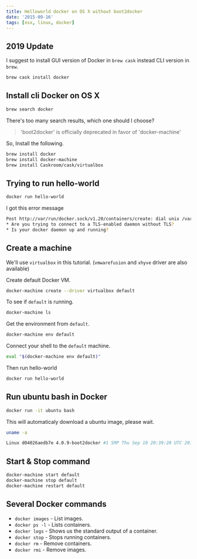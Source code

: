 ```yaml
---
title: Helloworld docker on OS X without boot2docker
date: '2015-09-16'
tags: [osx, linux, docker]
---
```


## 2019 Update

I suggest to install GUI version of Docker in `brew cask` instead CLI version in `brew`.

```bash
brew cask install docker
```

## Install cli Docker on OS X

```bash
brew search docker
```

There's too many search results, which one should I choose?

> 'boot2docker' is officially deprecated in favor of 'docker-machine'

So, Install the following.

```bash
brew install docker
brew install docker-machine
brew install Caskroom/cask/virtualbox
```

## Trying to run hello-world

```bash
docker run hello-world
```

I got this error message

```bash
Post http://var/run/docker.sock/v1.20/containers/create: dial unix /var/run/docker.sock: connect: no such file or directory.
* Are you trying to connect to a TLS-enabled daemon without TLS?
* Is your docker daemon up and running?
```

## Create a machine

We'll use `virtualbox` in this tutorial. (`vmwarefusion` and `xhyve` driver are also available)

Create default Docker VM.

```bash
docker-machine create --driver virtualbox default
```

To see if  `default` is running.

```bash
docker-machine ls
```

Get the environment from `default`.

```bash
docker-machine env default
```

Connect your shell to the `default` machine.

```bash
eval "$(docker-machine env default)"
```

Then run hello-world

```bash
docker run hello-world
```

## Run ubuntu bash in Docker

```bash
docker run -it ubuntu bash
```

This will automaticaly download a ubuntu image, please wait.

```bash
uname -a
```

```bash
Linux d04026aedb7e 4.0.9-boot2docker #1 SMP Thu Sep 10 20:39:20 UTC 2015 x8664 x8664 x86_64 GNU/Linux
```

## Start & Stop command

```bash
docker-machine start default
docker-machine stop default
docker-machine restart default
```

## Several Docker commands

- `docker images` - List images.
- `docker ps -l` - Lists containers.
- `docker logs` - Shows us the standard output of a container.
- `docker stop` - Stops running containers.
- `docker rm` - Remove containers.
- `docker rmi` - Remove images.

